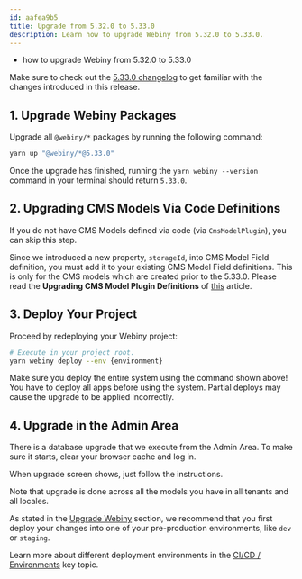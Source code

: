 ```yaml
---
id: aafea9b5
title: Upgrade from 5.32.0 to 5.33.0
description: Learn how to upgrade Webiny from 5.32.0 to 5.33.0.
---
```



<Alert type="success" title="What you’ll learn">

- how to upgrade Webiny from 5.32.0 to 5.33.0

</Alert>

<Alert type="info">

Make sure to check out the [5.33.0 changelog](/docs/{version}/release-notes/5.33.0/changelog) to get familiar with the changes introduced in this release.

</Alert>

## 1. Upgrade Webiny Packages

Upgrade all `@webiny/*` packages by running the following command:

```bash
yarn up "@webiny/*@5.33.0"
```

Once the upgrade has finished, running the `yarn webiny --version` command in your terminal should return `5.33.0`.

## 2. Upgrading CMS Models Via Code Definitions

<Alert type="info">

If you do not have CMS Models defined via code (via `CmsModelPlugin`), you can skip this step.

</Alert>

Since we introduced a new property, `storageId`, into CMS Model Field definition, you must add it to your existing CMS Model Field definitions.
This is only for the CMS models which are created prior to the 5.33.0.
Please read the **Upgrading CMS Model Plugin Definitions** of [this](/docs/headless-cms/extending/content-models-via-code-storage-id#upgrading-cms-model-plugin-definitions) article.

## 3. Deploy Your Project

Proceed by redeploying your Webiny project:

```bash
# Execute in your project root.
yarn webiny deploy --env {environment}
```

<Alert type="warning">

Make sure you deploy the entire system using the command shown above! You have to deploy all apps before using the system. Partial deploys may cause the upgrade to be applied incorrectly.

</Alert>

## 4. Upgrade in the Admin Area

There is a database upgrade that we execute from the Admin Area. To make sure it starts, clear your browser cache and log in.

When upgrade screen shows, just follow the instructions.

Note that upgrade is done across all the models you have in all tenants and all locales.

<Alert type="warning">

As stated in the [Upgrade Webiny](/docs/{version}/release-notes/upgrade-webiny#pre-production-environments-first) section, we recommend that you first deploy your changes into one of your pre-production environments, like `dev` or `staging`.

</Alert>

<Alert type="info">

Learn more about different deployment environments in the [CI/CD / Environments](/docs/{version}/core-development-concepts/ci-cd/environments) key topic.

</Alert>
